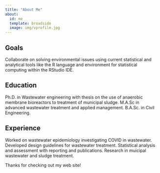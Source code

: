 ```yaml
---
title: "About Me"
about:
  id: me
  template: broadside
  image: img/vprofile.jpg
---
```


:::{#me}

## Goals

Collaborate on solving environmental issues using current statistical and analytical tools like the R language and environment for statistical computing within the RStudio IDE.

## Education

Ph.D. in Wastewater engineering with thesis on the use of anaerobic membrane bioreactors to treatment of municipal sludge. M.A.Sc in advanced wastewater treatment and applied management. B.A.Sc. in Civil Engineering.

## Experience

Worked on wastewater epidemiology investigating COVID in wastewater.
Developed design guidelines for wastewater treatment.
Statistical analysis and assessment with reporting and publications.
Research in muicipal wastewater and sludge treatment.

:::

Thanks for checking out my web site!
